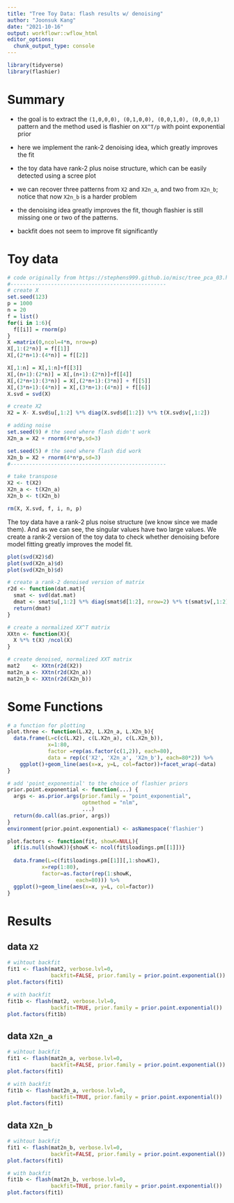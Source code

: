 ```yaml
---
title: "Tree Toy Data: flash results w/ denoising"
author: "Joonsuk Kang"
date: "2021-10-16"
output: workflowr::wflow_html
editor_options:
  chunk_output_type: console
---
```


```r
library(tidyverse)
library(flashier)
```


# Summary

- the goal is to extract the `(1,0,0,0), (0,1,0,0), (0,0,1,0), (0,0,0,1)` pattern 
and the method used is flashier on `XX^T/p` with point exponential prior

- here we implement the rank-2 denoising idea, which greatly improves the fit

- the toy data have rank-2 plus noise structure, which can be easily detected using a scree plot

- we can recover three patterns from `X2` and `X2n_a`, and two from `X2n_b`; notice that now `X2n_b` is a harder problem

- the denoising idea greatly improves the fit, though flashier is still missing one or two of the patterns.

- backfit does not seem to improve fit significantly







# Toy data

```r
# code originally from https://stephens999.github.io/misc/tree_pca_03.html.
#--------------------------------------------------
# create X
set.seed(123)
p = 1000
n = 20
f = list()
for(i in 1:6){ 
  f[[i]] = rnorm(p)
}
X =matrix(0,ncol=4*n, nrow=p)
X[,1:(2*n)] = f[[1]]
X[,(2*n+1):(4*n)] = f[[2]]

X[,1:n] = X[,1:n]+f[[3]]
X[,(n+1):(2*n)] = X[,(n+1):(2*n)]+f[[4]]
X[,(2*n+1):(3*n)] = X[,(2*n+1):(3*n)] + f[[5]]
X[,(3*n+1):(4*n)] = X[,(3*n+1):(4*n)] + f[[6]]
X.svd = svd(X)

# create X2
X2 = X- X.svd$u[,1:2] %*% diag(X.svd$d[1:2]) %*% t(X.svd$v[,1:2])

# adding noise
set.seed(9) # the seed where flash didn't work
X2n_a = X2 + rnorm(4*n*p,sd=3)

set.seed(5) # the seed where flash did work
X2n_b = X2 + rnorm(4*n*p,sd=3)
#--------------------------------------------------

# take transpose
X2 <- t(X2)
X2n_a <- t(X2n_a)
X2n_b <- t(X2n_b)

rm(X, X.svd, f, i, n, p)
```

The toy data have a rank-2 plus noise structure (we know since we made them). 
And as we can see, the singular values have two large values.
We create a rank-2 version of the toy data to check whether denoising before model fitting
greatly improves the model fit.


```r
plot(svd(X2)$d)
plot(svd(X2n_a)$d)
plot(svd(X2n_b)$d)

# create a rank-2 denoised version of matrix
r2d <- function(dat.mat){
  smat <- svd(dat.mat)
  dmat <- smat$u[,1:2] %*% diag(smat$d[1:2], nrow=2) %*% t(smat$v[,1:2])
  return(dmat)
}

# create a normalized XX^T matrix
XXtn <- function(X){
  X %*% t(X) /ncol(X)
}

# create denoised, normalized XXT matrix
mat2    <- XXtn(r2d(X2))
mat2n_a <- XXtn(r2d(X2n_a))
mat2n_b <- XXtn(r2d(X2n_b))
```


# Some Functions

```r
# a function for plotting
plot.three <- function(L.X2, L.X2n_a, L.X2n_b){
  data.frame(L=c(c(L.X2), c(L.X2n_a), c(L.X2n_b)),
             x=1:80, 
             factor =rep(as.factor(c(1,2)), each=80),
             data = rep(c('X2', 'X2n_a', 'X2n_b'), each=80*2)) %>%
    ggplot()+geom_line(aes(x=x, y=L, col=factor))+facet_wrap(~data)
}
```


```r
# add 'point_exponential' to the choice of flashier priors
prior.point.exponential <- function(...) {
  args <- as.prior.args(prior.family = "point_exponential",
                        optmethod = "nlm",
                        ...)
  return(do.call(as.prior, args))
}
environment(prior.point.exponential) <- asNamespace('flashier') 

plot.factors <- function(fit, showK=NULL){
  if(is.null(showK)){showK <- ncol(fit$loadings.pm[[1]])}
  
  data.frame(L=c(fit$loadings.pm[[1]][,1:showK]), 
           x=rep(1:80),
           factor=as.factor(rep(1:showK, 
                      each=80))) %>%
  ggplot()+geom_line(aes(x=x, y=L, col=factor))
}
```

# Results

## data `X2`

```r
# wihtout backfit
fit1 <- flash(mat2, verbose.lvl=0, 
              backfit=FALSE, prior.family = prior.point.exponential())
plot.factors(fit1)

# with backfit
fit1b <- flash(mat2, verbose.lvl=0, 
              backfit=TRUE, prior.family = prior.point.exponential())
plot.factors(fit1b)
```

## data `X2n_a`

```r
# wihtout backfit
fit1 <- flash(mat2n_a, verbose.lvl=0, 
              backfit=FALSE, prior.family = prior.point.exponential())
plot.factors(fit1)

# with backfit
fit1b <- flash(mat2n_a, verbose.lvl=0,
              backfit=TRUE, prior.family = prior.point.exponential())
plot.factors(fit1)
```

## data `X2n_b`

```r
# wihtout backfit
fit1 <- flash(mat2n_b, verbose.lvl=0, 
              backfit=FALSE, prior.family = prior.point.exponential())
plot.factors(fit1)

# with backfit
fit1b <- flash(mat2n_b, verbose.lvl=0, 
              backfit=TRUE, prior.family = prior.point.exponential())
plot.factors(fit1)
```
